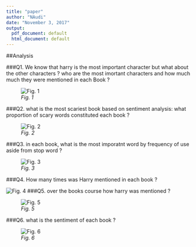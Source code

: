 ```yaml
---
title: "paper"
author: "NAudi"
date: "November 3, 2017"
output:
  pdf_document: default
  html_document: default
---
```




##Analysis 

###Q1. We know that harry is the most important character but what about the other characters ? who are the most imortant characters and how much much they were mentioned in each Book ? 

![*Fig. 1* ](graph/q1.png)

###Q2. what is the most scariest book based on sentiment analysis: what proportion of scary words constituted each book ? 

![*Fig. 2*  ](graph/q2.png)



###Q3. in each book, what is the most imporatnt word by frequency of use aside from stop word ?

![*Fig. 3*  ](graph/q3.png)

###Q4. How many times was Harry mentioned in each book ?

![*Fig. 4*  ](graph/q5.png)
###Q5. over the books course how harry was mentioned ?

![*Fig. 5*  ](graph/q7.png) 

###Q6. what is the sentiment of each book ?

![*Fig. 6*  ](graph/q6.png)


